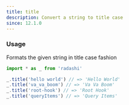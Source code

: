 ```yaml
---
title: title
description: Convert a string to title case
since: 12.1.0
---
```


### Usage

Formats the given string in title case fashion

```ts
import * as _ from 'radashi'

_.title('hello world') // => 'Hello World'
_.title('va_va_boom') // => 'Va Va Boom'
_.title('root-hook') // => 'Root Hook'
_.title('queryItems') // => 'Query Items'
```

